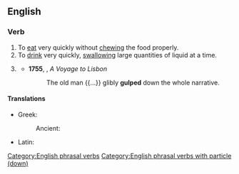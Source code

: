 ==English==

===Verb===
{{en-verb|gulps down|gulping down|gulped down}}

# To [[eat]] very quickly without [[chewing]] the food properly.
# To [[drink]] very quickly, [[swallowing]] large quantities of liquid at a time.
# {{lb|en|figurative}} {{rfdef|en}}
#* '''1755''', {{w|Henry Fielding}}, ''A Voyage to Lisbon ''
#*: The old man {{...}} glibly '''gulped''' down the whole narrative.

====Translations====
{{trans-top|to eat very quickly without chewing}}
* Greek:
*: Ancient: {{t|grc|λαφύσσω}}
{{trans-mid}}
* Latin: {{t|la|gluttiō}}
{{trans-bottom}}


[[Category:English phrasal verbs]]
[[Category:English phrasal verbs with particle (down)]]